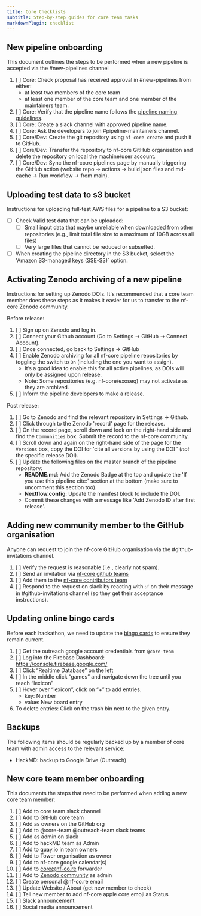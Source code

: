 ```yaml
---
title: Core Checklists
subtitle: Step-by-step guides for core team tasks
markdownPlugin: checklist
---
```


## New pipeline onboarding

This document outlines the steps to be performed when a new pipeline is accepted via the #new-pipelines channel

1. [ ] Core: Check proposal has received approval in #new-pipelines from either:
    - at least two members of the core team
    - at least one member of the core team and one member of the maintainers team.
2. [ ] Core: Verify that the pipeline name follows the [pipeline naming guidelines](/docs/guidelines/pipelines/workflow_name).
3. [ ] Core: Create a slack channel with approved pipeline name.
4. [ ] Core: Ask the developers to join #pipeline-maintainers channel.
5. [ ] Core/Dev: Create the git repository using `nf-core create` and push it to GitHub.
6. [ ] Core/Dev: Transfer the repository to nf-core GitHub organisation and delete the repository on local the machine/user account.
7. [ ] Core/Dev: Sync the nf-co.re pipelines page by manually triggering the GitHub action (website repo -> actions -> build json files and md-cache -> Run workflow -> from main).

## Uploading test data to s3 bucket

Instructions for uploading full-test AWS files for a pipeline to a S3 bucket:

-   [ ] Check Valid test data that can be uploaded:
    - [ ] Small input data that maybe unreliable when downloaded from other repositories
            (e.g., limit total file size to a maximum of 10GB across all files)
    - [ ] Very large files that cannot be reduced or subsetted.
-   [ ] When creating the pipeline directory in the S3 bucket, select the 'Amazon S3-managed keys (SSE-S3)` option.

## Activating Zenodo archiving of a new pipeline

Instructions for setting up Zenodo DOIs. 
It's recommended that a core team member does these steps as it makes it easier for us to transfer to the nf-core Zenodo community.

Before release:

1. [ ] Sign up on Zenodo and log in.
2. [ ] Connect your Github account (Go to Settings -> GitHub -> Connect Account).
3. [ ] Once connected, go back to Settings -> GitHub
4. [ ] Enable Zenodo archiving for all nf-core pipeline repositories by toggling the switch to `On` (including the one you want to assign).
    - It’s a good idea to enable this for all active pipelines, as DOIs will only be assigned upon release.
    - Note: Some repositories (e.g. nf-core/exoseq) may not activate as they are archived.
5. [ ] Inform the pipeline developers to make a release.

Post release:

1. [ ] Go to Zenodo and find the relevant repository in Settings -> Github.
2. [ ] Click through to the Zenodo 'record' page for the release.
3. [ ] On the record page, scroll down and look on the right-hand side and find the `Communities` box. Submit the record to the nf-core community.
4. [ ] Scroll down and again on the right-hand side of the page for the `Versions` box, copy the DOI for 'cite all versions by using the DOI ' (_not_ the specific release DOI).
5. [ ] Update the following files on the master branch of the pipeline repository:
    - **README.md**: Add the Zenodo Badge at the top and update the 'If you use this pipeline cite:' section at the bottom (make sure to uncomment this section too).
    - **Nextflow.config**: Update the manifest block to include the DOI.
    - Commit these changes with a message like 'Add Zenodo ID after first release'.

## Adding new community member to the GitHub organisation

Anyone can request to join the nf-core GitHub organisation via the #github-invitations channel.

1.  [ ] Verify the request is reasonable (i.e., clearly not spam).
2.  [ ] Send an invitation via [nf-core github teams](https://github.com/orgs/nf-core/teams)
3.  [ ] Add them to the [nf-core contributors team](https://github.com/orgs/nf-core/teams/contributors)
4.  [ ] Respond to the request on slack by reacting with ✅ on their message in #github-invitations channel (so they get their acceptance instructions).

## Updating online bingo cards

Before each hackathon, we need to update the [bingo cards](https://nfcore-bingo.web.app/) to ensure they remain current.

1. [ ] Get the outreach google account credentials from `@core-team`
2. [ ] Log into the Firebase Dashboard: https://console.firebase.google.com/
3. [ ] Click “Realtime Database” on the left
4. [ ] In the middle click “games” and navigate down the tree until you reach “lexicon”
5. [ ] Hover over “lexicon”, click on “+” to add entries.
    - key: Number
    - value: New board entry
6. To delete entries: Click on the trash bin next to the given entry.

## Backups

The following items should be regularly backed up by a member of core team with admin access to the relevant service:

-   HackMD: backup to Google Drive (Outreach)

## New core team member onboarding

This documents the steps that need to be performed when adding a new core team member:

1. [ ] Add to core team slack channel
2. [ ] Add to GitHub core team
3. [ ] Add as owners on the GitHub org
4. [ ] Add to @core-team @outreach-team slack teams
5. [ ] Add as admin on slack
6. [ ] Add to hackMD team as Admin
7. [ ] Add to quay.io in team owners
8. [ ] Add to Tower organisation as owner
9. [ ] Add to nf-core google calendar(s)
10. [ ] Add to core@nf-co.re forwarder
11. [ ] Add to [Zenodo community](https://zenodo.org/communities/nf-core/records?q=&l=list&p=1&s=10) as admin
12. [ ] Create personal @nf-co.re email
13. [ ] Update Website / About (get new member to check)
14. [ ] Tell new member to add nf-core apple core emoji as Status
15. [ ] Slack announcement
16. [ ] Social media announcement
